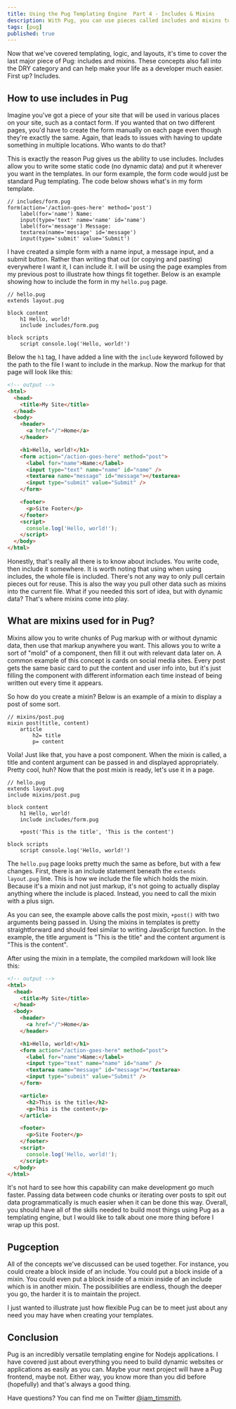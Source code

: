 ```yaml
---
title: Using the Pug Templating Engine  Part 4 - Includes & Mixins
description: With Pug, you can use pieces called includes and mixins to make development more efficient. I'll teach you about it in this blog post.
tags: [pug]
published: true
---
```


Now that we've covered templating, logic, and layouts, it's time to cover the last major piece of Pug: includes and mixins. These concepts also fall into the DRY category and can help make your life as a developer much easier. First up? Includes.

## How to use includes in Pug

Imagine you've got a piece of your site that will be used in various places on your site, such as a contact form. If you wanted that on two different pages, you'd have to create the form manually on each page even though they're exactly the same. Again, that leads to issues with having to update something in multiple locations. Who wants to do that?

<Gif src='https://media.giphy.com/media/5CEr8N7lClOg0/giphy.mp4' />

This is exactly the reason Pug gives us the ability to use includes. Includes allow you to write some static code (no dynamic data) and put it wherever you want in the templates. In our form example, the form code would just be standard Pug templating. The code below shows what's in my form template.

```pug
// includes/form.pug
form(action='/action-goes-here' method='post')
	label(for='name') Name:
	input(type='text' name='name' id='name')
	label(for='message') Message:
	textarea(name='message' id='message')
	input(type='submit' value='Submit')
```

I have created a simple form with a name input, a message input, and a submit button. Rather than writing that out (or copying and pasting) everywhere I want it, I can include it. I will be using the page examples from my previous post to illustrate how things fit together. Below is an example showing how to include the form in my `hello.pug` page.

```pug
// hello.pug
extends layout.pug

block content
	h1 Hello, world!
	include includes/form.pug

block scripts
	script console.log('Hello, world!')
```

Below the `h1` tag, I have added a line with the `include` keyword followed by the path to the file I want to include in the markup. Now the markup for that page will look like this:

```html
<!-- output -->
<html>
  <head>
    <title>My Site</title>
  </head>
  <body>
    <header>
      <a href="/">Home</a>
    </header>

    <h1>Hello, world!</h1>
    <form action="/action-goes-here" method="post">
      <label for="name">Name:</label>
      <input type="text" name="name" id="name" />
      <textarea name="message" id="message"></textarea>
      <input type="submit" value="Submit" />
    </form>

    <footer>
      <p>Site Footer</p>
    </footer>
    <script>
      console.log('Hello, world!');
    </script>
  </body>
</html>
```

Honestly, that's really all there is to know about includes. You write code, then include it somewhere. It is worth noting that using when using includes, the whole file is included. There's not any way to only pull certain pieces out for reuse. This is also the way you pull other data such as mixins into the current file. What if you needed this sort of idea, but with dynamic data? That's where mixins come into play.

## What are mixins used for in Pug?

Mixins allow you to write chunks of Pug markup with or without dynamic data, then use that markup anywhere you want. This allows you to write a sort of "mold" of a component, then fill it out with relevant data later on. A common example of this concept is cards on social media sites. Every post gets the same basic card to put the content and user info into, but it's just filling the component with different information each time instead of being written out every time it appears.

So how do you create a mixin? Below is an example of a mixin to display a post of some sort.

```pug
// mixins/post.pug
mixin post(title, content)
	article
		h2= title
		p= content
```

Voila! Just like that, you have a post component. When the mixin is called, a title and content argument can be passed in and displayed appropriately. Pretty cool, huh? Now that the post mixin is ready, let's use it in a page.

```pug
// hello.pug
extends layout.pug
include mixins/post.pug

block content
	h1 Hello, world!
	include includes/form.pug

	+post('This is the title', 'This is the content')

block scripts
	script console.log('Hello, world!')
```

The `hello.pug` page looks pretty much the same as before, but with a few changes. First, there is an include statement beneath the `extends layout.pug` line. This is how we include the file which holds the mixin. Because it's a mixin and not just markup, it's not going to actually display anything where the include is placed. Instead, you need to call the mixin with a plus sign.

As you can see, the example above calls the post mixin, `+post()` with two arguments being passed in. Using the mixins in templates is pretty straightforward and should feel similar to writing JavaScript function. In the example, the title argument is "This is the title" and the content argument is "This is the content".

<Gif src='https://media.giphy.com/media/4cUCFvwICarHq/giphy.mp4' />

After using the mixin in a template, the compiled markdown will look like this:

```html
<!-- output -->
<html>
  <head>
    <title>My Site</title>
  </head>
  <body>
    <header>
      <a href="/">Home</a>
    </header>

    <h1>Hello, world!</h1>
    <form action="/action-goes-here" method="post">
      <label for="name">Name:</label>
      <input type="text" name="name" id="name" />
      <textarea name="message" id="message"></textarea>
      <input type="submit" value="Submit" />
    </form>

    <article>
      <h2>This is the title</h2>
      <p>This is the content</p>
    </article>

    <footer>
      <p>Site Footer</p>
    </footer>
    <script>
      console.log('Hello, world!');
    </script>
  </body>
</html>
```

It's not hard to see how this capability can make development go much faster. Passing data between code chunks or iterating over posts to spit out data programmatically is much easier when it can be done this way. Overall, you should have all of the skills needed to build most things using Pug as a templating engine, but I would like to talk about one more thing before I wrap up this post.

## Pugception

All of the concepts we've discussed can be used together. For instance, you could create a block inside of an include. You could put a block inside of a mixin. You could even put a block inside of a mixin inside of an include which is in another mixin. The possibilities are endless, though the deeper you go, the harder it is to maintain the project.

I just wanted to illustrate just how flexible Pug can be to meet just about any need you may have when creating your templates.

## Conclusion

Pug is an incredibly versatile templating engine for Nodejs applications. I have covered just about everything you need to build dynamic websites or applications as easily as you can. Maybe your next project will have a Pug frontend, maybe not. Either way, you know more than you did before (hopefully) and that's always a good thing.

Have questions? You can find me on Twitter [@iam_timsmith](https://www.twitter.com/iam_timsmith).
